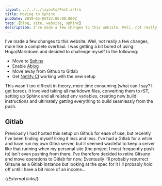 ```yaml
---
layout: ../../../layouts/Post.astro
title: Moving to Sphinx
pubDate: 2019-05-08T23:00:00.000Z
tags: [blog, site, website, sphinx]
description: I've made a few changes to this website. Well, not really a few changes, more like a complete overhaul. I was getting a bit bored of using Hugo/Markdown and decided to challenge myself to using Sphinx and rST instead.
---
```


I've made a few changes to this website. Well, not really a few changes, more like a complete overhaul. I was getting a bit bored of using Hugo/Markdown and decided to challenge myself to the following:

* Move to [Sphinx][sphinx]
* Enable [Ablog][ablog]
* Move away from Github to Gitlab
* Get [Netlify CI][netlify] working with the new setup

This wasn't too difficult in theory, more time consuming (what can I say? I get bored). It involved taking all markdown files, converting them to rST, setting up Sphinx and all related env variables, creating new build instructions and ultimately getting everything to build seamlessly from the push.

## Gitlab

Previously I had hosted this setup on Github for ease of use, but recently I've been finding myself liking it less and less. I've had a Gitlab for a while and have run my own Gitea server, but it seemed wasteful to keep a server like that running when my personal site (the project I most frequently push to) isn't even pushing from there. I've therefore decided to retire Gitsune and move operations to Gitlab for now. Eventually I'll probably resurrect Gitsune as a Gitlab instance but looking at the spec for it I'll probably hold off until I have a bit more of an income…

{/*External links*/}

[sphinx]: https://sphinx-doc.org
[ablog]: https://ablog.readthedocs.io
[netlify]: https://netlify.com
